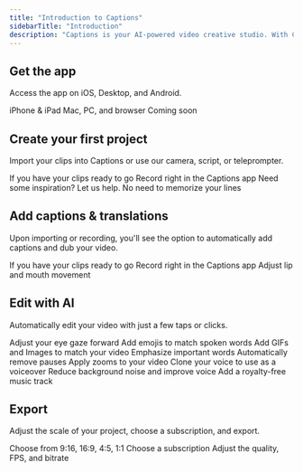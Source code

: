 ```yaml
---
title: "Introduction to Captions"
sidebarTitle: "Introduction"
description: "Captions is your AI-powered video creative studio. With Captions, you can automatically add captions and effortlessly edit your videos with a few clicks or taps."
---
```


## Get the app ##
Access the app on iOS, Desktop, and Android.

<CardGroup cols={3}>
  <Card title="iOS" icon="apple" href="/docs/start-guide/get-the-app/ios">
    iPhone & iPad
  </Card>
  <Card title="Desktop" icon="desktop" href="/docs/start-guide/get-the-app/desktop">
    Mac, PC, and browser
  </Card>
  <Card title="Android" icon="android" href="/docs/start-guide/get-the-app/android">
    Coming soon
  </Card>
</CardGroup>

## Create your first project ##
Import your clips into Captions or use our camera, script, or teleprompter.

<CardGroup cols={4}>
  <Card title="Import" icon="download" href="/docs/start-guide/create-a-project/import">
    If you have your clips ready to go
  </Card>
  <Card title="Camera" icon="camera" href="/docs/start-guide/create-a-project/camera">
    Record right in the Captions app
  </Card>
  <Card title="Script" icon="scroll" href="/docs/start-guide/create-a-project/script">
    Need some inspiration? Let us help.
  </Card>
  <Card title="Teleprompter" icon="indent" href="/docs/start-guide/create-a-project/teleprompter">
    No need to memorize your lines
  </Card>
</CardGroup>

## Add captions & translations ##
Upon importing or recording, you'll see the option to automatically add captions and dub your video.

<CardGroup cols={3}>
  <Card title="Captions" icon="closed-captioning" href="/docs/captions/add-captions">
    If you have your clips ready to go
  </Card>
  <Card title="Dubbing" icon="language" href="/docs/translation-and-dubbing/dubbing">
    Record right in the Captions app
  </Card>
  <Card title="Lipdub" icon="lips" href="/docs/translation-and-dubbing/lipdub">
    Adjust lip and mouth movement
  </Card>
</CardGroup>

## Edit with AI ##
Automatically edit your video with just a few taps or clicks.

<CardGroup cols={3}>
  <Card title="Eye Contact" icon="eye" href="/docs/visual-editing/eye-contact">
    Adjust your eye gaze forward
  </Card>
  <Card title="Emojis" icon="icons" href="/docs/captions/styles">
    Add emojis to match spoken words
  </Card>
  <Card title="Media" icon="photo-film" href="/docs/visual-editing/media">
    Add GIFs and Images to match your video
  </Card>
  <Card title="Emphasis" icon="sparkle" href="/docs/captions/word-effects#emphasize">
    Emphasize important words
  </Card>
  <Card title="Trim" icon="scissors" href="/docs/timeline-editing/trim">
    Automatically remove pauses
  </Card>
  <Card title="Zoom" icon="magnifying-glass" href="/docs/visual-editing/zoom">
    Apply zooms to your video
  </Card>
  <Card title="AI Voiceover" icon="circle-microphone-lines" href="/docs/audio-editing/voiceover">
    Clone your voice to use as a voiceover
  </Card>
  <Card title="Enhance Audio" icon="waveform-lines" href="/docs/audio-editing/enhance">
    Reduce background noise and improve voice
  </Card>
  <Card title="Music" icon="music" href="/docs/audio-editing/music">
    Add a royalty-free music track
  </Card>
</CardGroup>

## Export ##
Adjust the scale of your project, choose a subscription, and export.

<CardGroup cols={3}>
  <Card title="Scale" icon="expand" href="/docs/project-settings/scale-and-format">
    Choose from 9:16, 16:9, 4:5, 1:1
  </Card>
  <Card title="Subscription" icon="credit-card" href="/docs/start-guide/subscriptions">
    Choose a subscription
  </Card>
  <Card title="Export" icon="arrow-up-from-bracket" href="/docs/project-settings/export">
    Adjust the quality, FPS, and bitrate
  </Card>
</CardGroup>





